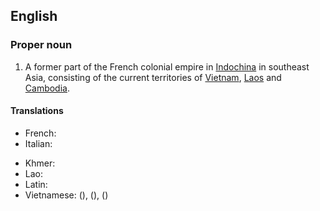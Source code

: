 ==English==
{{wikipedia}}

===Proper noun===
{{en-proper noun}}

# A former part of the French colonial empire in [[Indochina]] in southeast Asia, consisting of the current territories of [[Vietnam]], [[Laos]] and [[Cambodia]].

====Translations====
{{trans-top|area of the French empire}}
* French: {{t+|fr|Indochine française|f}}
* Italian: {{t|it|Indocina francese|f}}
{{trans-mid}}
* Khmer: {{t|km|សហភាពឥណ្ឌូចិន}}
* Lao: {{t|lo|ຝຣັ່ງແຫຼັມອິນດູຈີນ}}
* Latin: {{t|la|Indosina Francica|f}}
* Vietnamese: {{t|vi|Đông Dương thuộc Pháp}} ({{t|vi|東洋屬法|sc=Hani}}), {{t|vi|Liên bang Đông Dương}} ({{t|vi|聯邦東洋|sc=Hani}}), {{t|vi|Đông Pháp}} ({{t|vi|東法|sc=Hani}})
{{trans-bottom}}